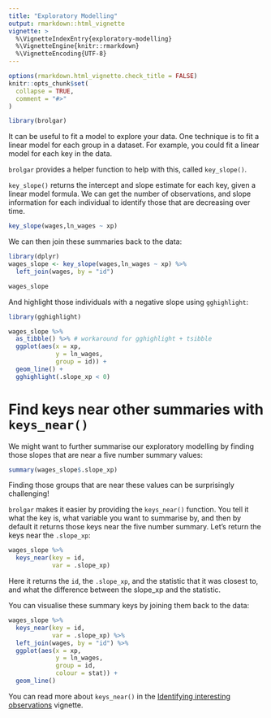 ```yaml
---
title: "Exploratory Modelling"
output: rmarkdown::html_vignette
vignette: >
  %\VignetteIndexEntry{exploratory-modelling}
  %\VignetteEngine{knitr::rmarkdown}
  %\VignetteEncoding{UTF-8}
---
```


```r
options(rmarkdown.html_vignette.check_title = FALSE)
knitr::opts_chunk$set(
  collapse = TRUE,
  comment = "#>"
)
```

```r
library(brolgar)
```

It can be useful to fit a model to explore your data. One technique is to fit a linear model for each group in a dataset. For example, you could fit a linear model for each key in the data.

`brolgar` provides a helper function to help with this, called `key_slope()`. 

`key_slope()` returns the intercept and slope estimate for each key, given a linear model formula. We can get the number of observations, and slope information for each individual to identify those that are decreasing over time. 

```r
key_slope(wages,ln_wages ~ xp)
```

We can then join these summaries back to the data:

```r
library(dplyr)
wages_slope <- key_slope(wages,ln_wages ~ xp) %>%
  left_join(wages, by = "id") 

wages_slope
```

And highlight those individuals with a negative slope using `gghighlight`:

```r
library(gghighlight)

wages_slope %>% 
  as_tibble() %>% # workaround for gghighlight + tsibble
  ggplot(aes(x = xp, 
             y = ln_wages, 
             group = id)) + 
  geom_line() +
  gghighlight(.slope_xp < 0)
```

# Find keys near other summaries with `keys_near()`

We might want to further summarise our exploratory modelling by finding those slopes that are near a five number summary values:

```r
summary(wages_slope$.slope_xp)
```

Finding those groups that are near these values can be surprisingly challenging!

`brolgar` makes it easier by providing the `keys_near()` function. You tell it what the key is, what variable you want to summarise by, and then by default it returns those keys near the five number summary. Let's return the keys near the `.slope_xp`:

```r
wages_slope %>%
  keys_near(key = id,
            var = .slope_xp)
```

Here it returns the `id`, the `.slope_xp`, and the statistic that it was closest to, and what the difference between the slope_xp and the statistic.

You can visualise these summary keys by joining them back to the data:

```r
wages_slope %>%
  keys_near(key = id,
            var = .slope_xp) %>%
  left_join(wages, by = "id") %>%
  ggplot(aes(x = xp,
             y = ln_wages,
             group = id,
             colour = stat)) + 
  geom_line()
```

You can read more about `keys_near()` in the [Identifying interesting observations](http://brolgar.njtierney.com/articles/id-interesting-obs.html) vignette.
